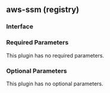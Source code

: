 ## aws-ssm (registry)

### Interface

### Required Parameters

This plugin has no required parameters.

### Optional Parameters

This plugin has no optional parameters.
